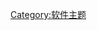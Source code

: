 {{purgepage}}
{{Numbered subpages}}
{{purgepage}}

<noinclude>[[Category:软件主题|Category:软件主题]]</noinclude>
